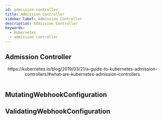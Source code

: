 ```yaml
---
id: admission-controller
title: Admission Controller
sidebar_label: Admission Controller
description: Admission Controller
keywords:
  - kubernetes
  - admission controller
---
```



## Admission Controller

<center>
	<Image
		img={require("@site/static/img/mlops/mlops/kubernetes/api-access-control/admission-controller-phases.png")}
		width={750}
	/>
</center>
<center>
	https://kubernetes.io/blog/2019/03/21/a-guide-to-kubernetes-admission-controllers/#what-are-kubernetes-admission-controllers
</center>
<br />

## MutatingWebhookConfiguration

## ValidatingWebhookConfiguration
